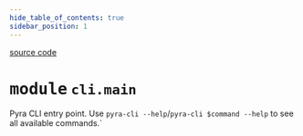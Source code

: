 ```yaml
---
hide_table_of_contents: true
sidebar_position: 1
---
```


<!-- markdownlint-disable -->

<a href="https://github.com/tum-esm/pyra/tree/main/packages/cli/main.py#L0" className="SourceCodeLinkBadge">source code</a>

# <kbd>module</kbd> `cli.main`
Pyra CLI entry point. Use `pyra-cli --help`/`pyra-cli $command --help` to see all available commands.` 



